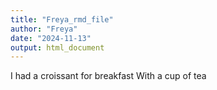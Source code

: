 ```yaml
---
title: "Freya_rmd_file"
author: "Freya"
date: "2024-11-13"
output: html_document
---
```

I had a croissant for breakfast 
With a cup of tea